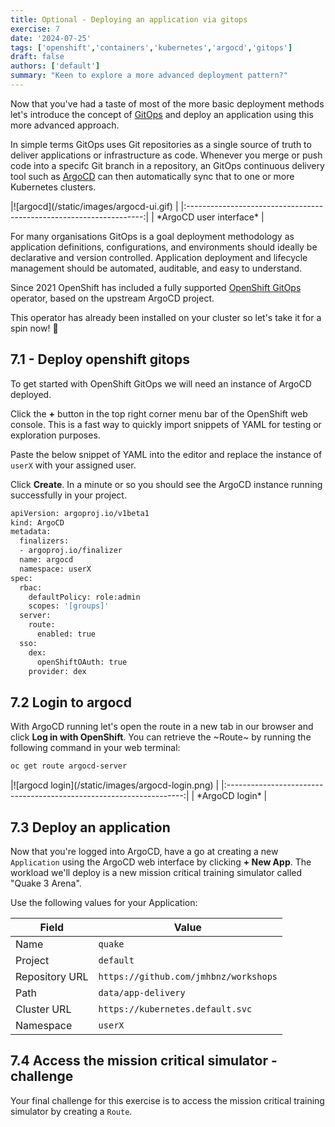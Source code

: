 ```yaml
---
title: Optional - Deploying an application via gitops
exercise: 7
date: '2024-07-25'
tags: ['openshift','containers','kubernetes','argocd','gitops']
draft: false
authors: ['default']
summary: "Keen to explore a more advanced deployment pattern?"
---
```

  

Now that you've had a taste of most of the more basic deployment methods let's introduce the concept of [GitOps](https://www.redhat.com/en/topics/devops/what-is-gitops) and deploy an application using this more advanced approach.

In simple terms GitOps uses Git repositories as a single source of truth to deliver applications or infrastructure as code. Whenever you merge or push code into a specifc Git branch in a repository, an GitOps continuous delivery tool such as [ArgoCD](https://argo-cd.readthedocs.io/en/stable) can then automatically sync that to one or more Kubernetes clusters.

<Zoom>
|![argocd](/static/images/argocd-ui.gif)                              |
|:-------------------------------------------------------------------:|
| *ArgoCD user interface*                                             |
</Zoom>

For many organisations GitOps is a goal deployment methodology as application definitions, configurations, and environments should ideally be declarative and version controlled. Application deployment and lifecycle management should be automated, auditable, and easy to understand.

Since 2021 OpenShift has included a fully supported [OpenShift GitOps](https://www.redhat.com/en/blog/announcing-openshift-gitops) operator, based on the upstream ArgoCD project.

This operator has already been installed on your cluster so let's take it for a spin now! 🚀

## 7.1 - Deploy openshift gitops

To get started with OpenShift GitOps we will need an instance of ArgoCD deployed.

Click the **+** button in the top right corner menu bar of the OpenShift web console. This is a fast way to quickly import snippets of YAML for testing or exploration purposes.

Paste the below snippet of YAML into the editor and replace the instance of `userX` with your assigned user.

Click **Create**. In a minute or so you should see the ArgoCD instance running successfully in your project.

```bash
apiVersion: argoproj.io/v1beta1
kind: ArgoCD
metadata:
  finalizers:
  - argoproj.io/finalizer
  name: argocd
  namespace: userX
spec:
  rbac:
    defaultPolicy: role:admin
    scopes: '[groups]' 
  server:
    route:
      enabled: true
  sso:
    dex:
      openShiftOAuth: true
    provider: dex
```

## 7.2 Login to argocd

With ArgoCD running let's open the route in a new tab in our browser and click **Log in with OpenShift**.  You can retrieve the ~Route~ by running the following command in your web terminal:

```bash
oc get route argocd-server
```

<Zoom>
|![argocd login](/static/images/argocd-login.png)                     |
|:-------------------------------------------------------------------:|
| *ArgoCD login*                                                      |
</Zoom>

## 7.3 Deploy an application

Now that you're logged into ArgoCD, have a go at creating a new `Application` using the ArgoCD web interface by clicking **+ New App**. The workload we'll deploy is a new mission critical training simulator called "Quake 3 Arena".

Use the following values for your Application:

|Field|Value|
|-----|-----|
|Name |`quake`|
|Project|`default`|
|Repository URL|`https://github.com/jmhbnz/workshops`|
|Path|`data/app-delivery`|
|Cluster URL| `https://kubernetes.default.svc`|
|Namespace|`userX`|

## 7.4 Access the mission critical simulator - challenge

Your final challenge for this exercise is to access the mission critical training simulator by creating a `Route`.
